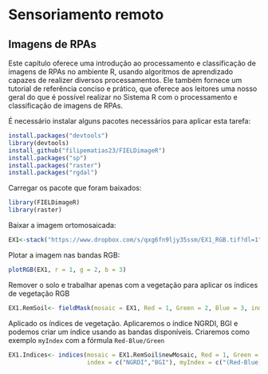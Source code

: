 # Sensoriamento remoto

## Imagens de RPAs

 Este capítulo oferece uma introdução ao processamento e classificação de imagens de RPAs no ambiente R, usando algoritmos de aprendizado capazes de realizer diversos processamentos. Ele também fornece um tutorial de referência conciso e prático, que oferece aos leitores uma nosso geral do que é possível realizar no Sistema R com o processamento e classificação de imagens de RPAs.

É necessário instalar alguns pacotes necessários para aplicar esta tarefa:
```r
install.packages("devtools")
library(devtools)
install_github("filipematias23/FIELDimageR")
install.packages("sp")
install.packages("raster")
install.packages("rgdal")
```

Carregar os pacote que foram baixados: 

```r
library(FIELDimageR)
library(raster)
```

Baixar a imagem ortomosaicada:

```r
EX1<-stack("https://www.dropbox.com/s/qxg6fn9ljy35ssm/EX1_RGB.tif?dl=1")
```

Plotar a imagem nas bandas RGB: 
```r
plotRGB(EX1, r = 1, g = 2, b = 3)

```


Remover o solo e trabalhar apenas com a vegetação para aplicar os índices de vegetação RGB
```r

EX1.RemSoil<- fieldMask(mosaic = EX1, Red = 1, Green = 2, Blue = 3, index = "HUE")
```


Aplicado os índices de vegetação.
Aplicaremos o índice NGRDI, BGI e podemos criar um índice usando as bandas disponíveis. Criaremos como exemplo `myIndex` com a fórmula `Red-Blue/Green` 

```r
EX1.Indices<- indices(mosaic = EX1.RemSoil$newMosaic, Red = 1, Green = 2, Blue = 3, 
                      index = c("NGRDI","BGI"), myIndex = c("(Red-Blue)/Green"))
```


